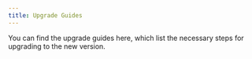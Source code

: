 ```yaml
---
title: Upgrade Guides
---
```


You can find the upgrade guides here, which list the necessary steps for upgrading to the new version.
